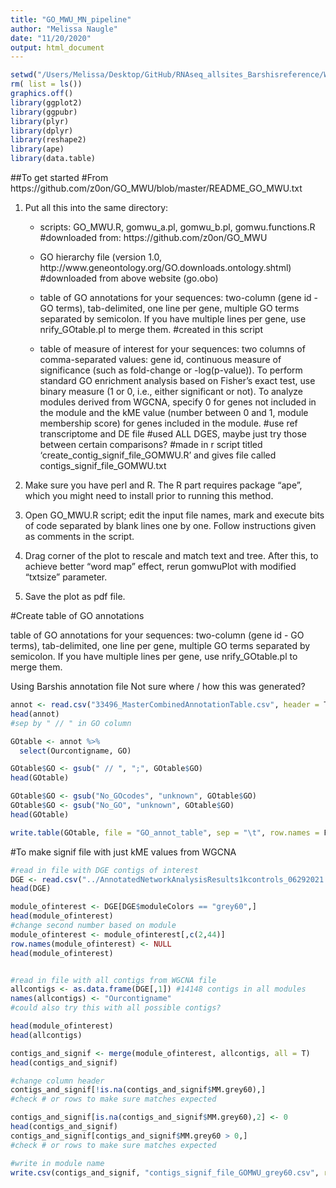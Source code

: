 ```yaml
---
title: "GO_MWU_MN_pipeline"
author: "Melissa Naugle"
date: "11/20/2020"
output: html_document
---
```



```r
setwd("/Users/Melissa/Desktop/GitHub/RNAseq_allsites_Barshisreference/WGCNA/Controls_tommodelv3_06_29_2021_thesis/GO_MWU/")
rm( list = ls())
graphics.off()
library(ggplot2)
library(ggpubr)
library(plyr)
library(dplyr)
library(reshape2)
library(ape)
library(data.table)
```

##To get started
#From https://github.com/z0on/GO_MWU/blob/master/README_GO_MWU.txt

1. Put all this into the same directory:
	- scripts: GO_MWU.R, gomwu_a.pl, gomwu_b.pl, gomwu.functions.R
	#downloaded from: https://github.com/z0on/GO_MWU
	
	- GO hierarchy file 
		(version 1.0, http://www.geneontology.org/GO.downloads.ontology.shtml)
		#downloaded from above website (go.obo)
		
	- table of GO annotations for your sequences: two-column (gene id - GO terms), 
		tab-delimited, one line per gene, multiple GO terms separated by semicolon. 
		If you have multiple lines per gene, use nrify_GOtable.pl to merge them.
		#created in this script
		
	- table of measure of interest for your sequences: two columns of comma-separated 
		values: gene id, continuous measure of significance (such as fold-change or 
		-log(p-value)). To perform standard GO enrichment analysis based on Fisher's 
		exact test, use binary measure (1 or 0, i.e., either significant or not). 
		To analyze modules derived from WGCNA, specify 0 for genes not included in the     module and the kME value (number between 0 and 1, module membership score) for     genes included in the module.
		#use ref transcriptome and DE file 
		#used ALL DGES, maybe just try those between certain comparisons?
		#made in r script titled 'create_contig_signif_file_GOMWU.R' and gives file called contigs_signif_file_GOMWU.txt
		

2. Make sure you have perl and R. The R part requires package "ape", which 
you might need to install prior to running this method.

3. Open GO_MWU.R script; edit the input file names, mark and execute bits of code
separated by blank lines one by one. Follow instructions given as comments in the script.

4. Drag corner of the plot to rescale and match text and tree. After this, to
achieve better "word map" effect, rerun gomwuPlot with modified "txtsize" parameter.

5. Save the plot as pdf file.


#Create table of GO annotations

table of GO annotations for your sequences: two-column (gene id - GO terms), 
		tab-delimited, one line per gene, multiple GO terms separated by semicolon. 
		If you have multiple lines per gene, use nrify_GOtable.pl to merge them.
		
Using Barshis annotation file
Not sure where / how this was generated?

```r
annot <- read.csv("33496_MasterCombinedAnnotationTable.csv", header = T)
head(annot)
#sep by " // " in GO column

GOtable <- annot %>%
  select(Ourcontigname, GO)

GOtable$GO <- gsub(" // ", ";", GOtable$GO)
head(GOtable)

GOtable$GO <- gsub("No_GOcodes", "unknown", GOtable$GO)
GOtable$GO <- gsub("No_GO", "unknown", GOtable$GO)
head(GOtable)

write.table(GOtable, file = "GO_annot_table", sep = "\t", row.names = F, quote = F)
```


#To make signif file with just kME values from WGCNA

```r

#read in file with DGE contigs of interest 
DGE <- read.csv("../AnnotatedNetworkAnalysisResults1kcontrols_06292021.csv", header = T)
head(DGE)

module_ofinterest <- DGE[DGE$moduleColors == "grey60",]
head(module_ofinterest)
#change second number based on module 
module_ofinterest <- module_ofinterest[,c(2,44)]
row.names(module_ofinterest) <- NULL
head(module_ofinterest)


#read in file with all contigs from WGCNA file
allcontigs <- as.data.frame(DGE[,1]) #14148 contigs in all modules 
names(allcontigs) <- "Ourcontigname"
#could also try this with all possible contigs?

head(module_ofinterest)
head(allcontigs)

contigs_and_signif <- merge(module_ofinterest, allcontigs, all = T)
head(contigs_and_signif)

#change column header
contigs_and_signif[!is.na(contigs_and_signif$MM.grey60),]
#check # or rows to make sure matches expected

contigs_and_signif[is.na(contigs_and_signif$MM.grey60),2] <- 0
head(contigs_and_signif)
contigs_and_signif[contigs_and_signif$MM.grey60 > 0,]
#check # or rows to make sure matches expected

#write in module name 
write.csv(contigs_and_signif, "contigs_signif_file_GOMWU_grey60.csv", row.names = F, quote = F)
```







